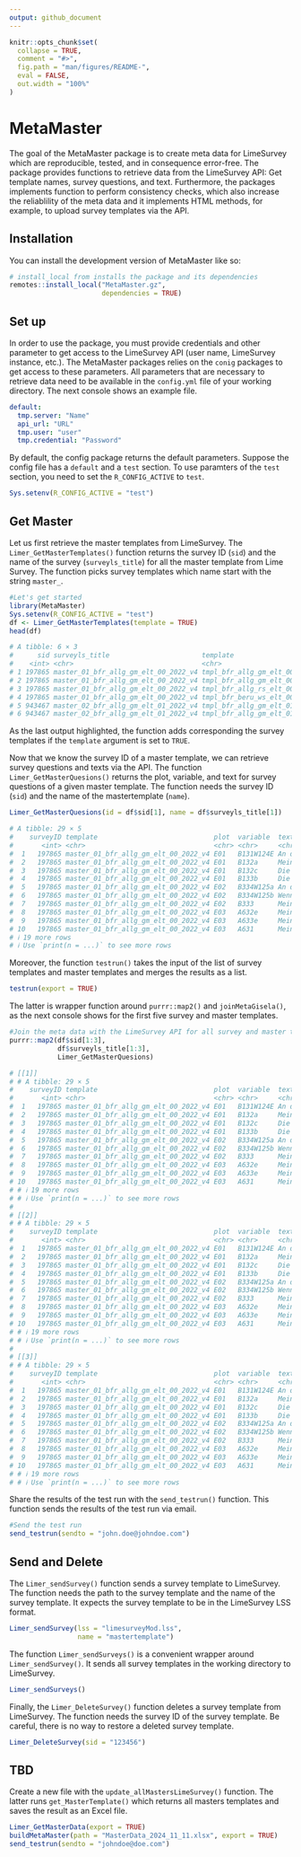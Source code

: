 ```yaml
---
output: github_document
---
```


<!-- README.md is generated from README.Rmd. Please edit that file -->

```r
knitr::opts_chunk$set(
  collapse = TRUE,
  comment = "#>",
  fig.path = "man/figures/README-",
  eval = FALSE,
  out.width = "100%"
)
```

# MetaMaster

<!-- badges: start -->
<!-- badges: end -->

The goal of the MetaMaster package is to create meta data for LimeSurvey which are reproducible, tested, and in consequence error-free. The package provides functions to retrieve data from the LimeSurvey API: Get template names, survey questions, and text. Furthermore, the packages implements function to perform consistency checks, which also increase the reliablility of the meta data and it implements HTML methods, for example, to upload survey templates via the API.


## Installation

You can install the development version of MetaMaster like so:

``` r
# install_local from installs the package and its dependencies
remotes::install_local("MetaMaster.gz",
                       dependencies = TRUE)
```


## Set up

In order to use the package, you must provide credentials and other parameter to get access to the LimeSurvey API (user name, LimeSurvey instance, etc.). The MetaMaster packages relies on the `conig` packages to get access to these parameters. All parameters that are necessary to retrieve data need to be available in the `config.yml` file of your working directory. The next console shows an example file.

``` yaml
default:
  tmp.server: "Name"
  api_url: "URL"
  tmp.user: "user"
  tmp.credential: "Password"
```

By default, the config package returns the default parameters. Suppose the config file has a `default` and a `test` section. To use paramters of the `test` section, you need to set the `R_CONFIG_ACTIVE` to `test`.

```r
Sys.setenv(R_CONFIG_ACTIVE = "test")
```

## Get Master


Let us first retrieve the master templates from LimeSurvey. The `Limer_GetMasterTemplates()` function returns the survey ID (`sid`) and the name of the survey (`surveyls_title`) for all the master template from Lime Survey. The function picks survey templates which name start with the string `master_`. 

```r
#Let's get started
library(MetaMaster)
Sys.setenv(R_CONFIG_ACTIVE = "test")
df <- Limer_GetMasterTemplates(template = TRUE)
head(df)

# A tibble: 6 × 3
#      sid surveyls_title                       template                       
#    <int> <chr>                                <chr>                          
# 1 197865 master_01_bfr_allg_gm_elt_00_2022_v4 tmpl_bfr_allg_gm_elt_00_2022_p1
# 2 197865 master_01_bfr_allg_gm_elt_00_2022_v4 tmpl_bfr_allg_gm_elt_00_2022_p3
# 3 197865 master_01_bfr_allg_gm_elt_00_2022_v4 tmpl_bfr_allg_rs_elt_00_2022_p1
# 4 197865 master_01_bfr_allg_gm_elt_00_2022_v4 tmpl_bfr_beru_ws_elt_00_2022_p1
# 5 943467 master_02_bfr_allg_gm_elt_01_2022_v4 tmpl_bfr_allg_gm_elt_01_2022_p2
# 6 943467 master_02_bfr_allg_gm_elt_01_2022_v4 tmpl_bfr_allg_gm_elt_01_2022_p4
```


As the last output highlighted, the function adds corresponding the survey templates if the `template` argument is set to `TRUE`. 

Now that we know the survey ID of a master template, we can retrieve survey questions and texts via the API. The function `Limer_GetMasterQuesions()` returns the plot, variable, and text for survey questions of a given master template. The function needs the survey ID (`sid`) and the name of the mastertemplate (`name`).


```r
Limer_GetMasterQuesions(id = df$sid[1], name = df$surveyls_title[1])

# A tibble: 29 × 5
#    surveyID template                             plot  variable  text                   
#       <int> <chr>                                <chr> <chr>     <chr>                  
#  1   197865 master_01_bfr_allg_gm_elt_00_2022_v4 E01   B131W124E An dieser Schule herrs…
#  2   197865 master_01_bfr_allg_gm_elt_00_2022_v4 E01   B132a     Mein Sohn/meine Tochte…
#  3   197865 master_01_bfr_allg_gm_elt_00_2022_v4 E01   B132c     Die Räume der Schule b…
#  4   197865 master_01_bfr_allg_gm_elt_00_2022_v4 E01   B133b     Die Schule ist ein sic…
#  5   197865 master_01_bfr_allg_gm_elt_00_2022_v4 E02   B334W125a An dieser Schule wird …
#  6   197865 master_01_bfr_allg_gm_elt_00_2022_v4 E02   B334W125b Wenn es Konflikte gibt…
#  7   197865 master_01_bfr_allg_gm_elt_00_2022_v4 E02   B333      Mein Sohn/meine Tochte…
#  8   197865 master_01_bfr_allg_gm_elt_00_2022_v4 E03   A632e     Mein Sohn/meine Tochte…
#  9   197865 master_01_bfr_allg_gm_elt_00_2022_v4 E03   A633e     Mein Sohn/meine Tochte…
# 10   197865 master_01_bfr_allg_gm_elt_00_2022_v4 E03   A631      Mein Sohn/meine Tochte…
# ℹ 19 more rows
# ℹ Use `print(n = ...)` to see more rows
```






Moreover, the function `testrun()` takes the input of the list of survey templates and master templates and merges the results as a list. 


```r
testrun(export = TRUE)
```

The latter is wrapper function around `purrr::map2()` and `joinMetaGisela()`, as the next console shows for the first five survey and master templates.


```r
#Join the meta data with the LimeSurvey API for all survey and master templates
purrr::map2(df$sid[1:3],
            df$surveyls_title[1:3],
            Limer_GetMasterQuesions)

# [[1]]
# # A tibble: 29 × 5
#    surveyID template                             plot  variable  text                                   
#       <int> <chr>                                <chr> <chr>     <chr>                                  
#  1   197865 master_01_bfr_allg_gm_elt_00_2022_v4 E01   B131W124E An dieser Schule herrscht ein freundli…
#  2   197865 master_01_bfr_allg_gm_elt_00_2022_v4 E01   B132a     Mein Sohn/meine Tochter fühlt sich an …
#  3   197865 master_01_bfr_allg_gm_elt_00_2022_v4 E01   B132c     Die Räume der Schule bieten eine angen…
#  4   197865 master_01_bfr_allg_gm_elt_00_2022_v4 E01   B133b     Die Schule ist ein sicherer Ort.       
#  5   197865 master_01_bfr_allg_gm_elt_00_2022_v4 E02   B334W125a An dieser Schule wird konsequent gegen…
#  6   197865 master_01_bfr_allg_gm_elt_00_2022_v4 E02   B334W125b Wenn es Konflikte gibt, trägt die Schu…
#  7   197865 master_01_bfr_allg_gm_elt_00_2022_v4 E02   B333      Mein Sohn/meine Tochter lernt an diese…
#  8   197865 master_01_bfr_allg_gm_elt_00_2022_v4 E03   A632e     Mein Sohn/meine Tochter lernt in der S…
#  9   197865 master_01_bfr_allg_gm_elt_00_2022_v4 E03   A633e     Mein Sohn/meine Tochter erfährt in der…
# 10   197865 master_01_bfr_allg_gm_elt_00_2022_v4 E03   A631      Mein Sohn/meine Tochter lernt in der S…
# # ℹ 19 more rows
# # ℹ Use `print(n = ...)` to see more rows
# 
# [[2]]
# # A tibble: 29 × 5
#    surveyID template                             plot  variable  text                                   
#       <int> <chr>                                <chr> <chr>     <chr>                                  
#  1   197865 master_01_bfr_allg_gm_elt_00_2022_v4 E01   B131W124E An dieser Schule herrscht ein freundli…
#  2   197865 master_01_bfr_allg_gm_elt_00_2022_v4 E01   B132a     Mein Sohn/meine Tochter fühlt sich an …
#  3   197865 master_01_bfr_allg_gm_elt_00_2022_v4 E01   B132c     Die Räume der Schule bieten eine angen…
#  4   197865 master_01_bfr_allg_gm_elt_00_2022_v4 E01   B133b     Die Schule ist ein sicherer Ort.       
#  5   197865 master_01_bfr_allg_gm_elt_00_2022_v4 E02   B334W125a An dieser Schule wird konsequent gegen…
#  6   197865 master_01_bfr_allg_gm_elt_00_2022_v4 E02   B334W125b Wenn es Konflikte gibt, trägt die Schu…
#  7   197865 master_01_bfr_allg_gm_elt_00_2022_v4 E02   B333      Mein Sohn/meine Tochter lernt an diese…
#  8   197865 master_01_bfr_allg_gm_elt_00_2022_v4 E03   A632e     Mein Sohn/meine Tochter lernt in der S…
#  9   197865 master_01_bfr_allg_gm_elt_00_2022_v4 E03   A633e     Mein Sohn/meine Tochter erfährt in der…
# 10   197865 master_01_bfr_allg_gm_elt_00_2022_v4 E03   A631      Mein Sohn/meine Tochter lernt in der S…
# # ℹ 19 more rows
# # ℹ Use `print(n = ...)` to see more rows
# 
# [[3]]
# # A tibble: 29 × 5
#    surveyID template                             plot  variable  text                                   
#       <int> <chr>                                <chr> <chr>     <chr>                                  
#  1   197865 master_01_bfr_allg_gm_elt_00_2022_v4 E01   B131W124E An dieser Schule herrscht ein freundli…
#  2   197865 master_01_bfr_allg_gm_elt_00_2022_v4 E01   B132a     Mein Sohn/meine Tochter fühlt sich an …
#  3   197865 master_01_bfr_allg_gm_elt_00_2022_v4 E01   B132c     Die Räume der Schule bieten eine angen…
#  4   197865 master_01_bfr_allg_gm_elt_00_2022_v4 E01   B133b     Die Schule ist ein sicherer Ort.       
#  5   197865 master_01_bfr_allg_gm_elt_00_2022_v4 E02   B334W125a An dieser Schule wird konsequent gegen…
#  6   197865 master_01_bfr_allg_gm_elt_00_2022_v4 E02   B334W125b Wenn es Konflikte gibt, trägt die Schu…
#  7   197865 master_01_bfr_allg_gm_elt_00_2022_v4 E02   B333      Mein Sohn/meine Tochter lernt an diese…
#  8   197865 master_01_bfr_allg_gm_elt_00_2022_v4 E03   A632e     Mein Sohn/meine Tochter lernt in der S…
#  9   197865 master_01_bfr_allg_gm_elt_00_2022_v4 E03   A633e     Mein Sohn/meine Tochter erfährt in der…
# 10   197865 master_01_bfr_allg_gm_elt_00_2022_v4 E03   A631      Mein Sohn/meine Tochter lernt in der S…
# # ℹ 19 more rows
# # ℹ Use `print(n = ...)` to see more rows

```


Share the results of the test run with the `send_testrun()` function. This function sends the results of the test run via email.


```r
#Send the test run
send_testrun(sendto = "john.doe@johndoe.com")
```


## Send and Delete

The `Limer_sendSurvey()` function sends a survey template to LimeSurvey. The function needs the path to the survey template and the name of the survey template. It expects the survey template to be in the LimeSurvey LSS format.

```r
Limer_sendSurvey(lss = "limesurveyMod.lss",
                 name = "mastertemplate")
```


The function `Limer_sendSurveys()` is a convenient wrapper around `Limer_sendSurvey()`. It sends all survey templates in the working directory to LimeSurvey.


```r
Limer_sendSurveys()
```

Finally, the `Limer_DeleteSurvey()` function deletes a survey template from LimeSurvey. The function needs the survey ID of the survey template. Be careful, there is no way to restore a deleted survey template.

```r
Limer_DeleteSurvey(sid = "123456")
```




## TBD

Create a new file with the `update_allMastersLimeSurvey()` function. The latter runs `get_MasterTemplate()` which returns all masters templates and saves the result as an Excel file. 


```r
Limer_GetMasterData(export = TRUE)
buildMetaMaster(path = "MasterData_2024_11_11.xlsx", export = TRUE)
send_testrun(sendto = "johndoe@doe.com")
```


